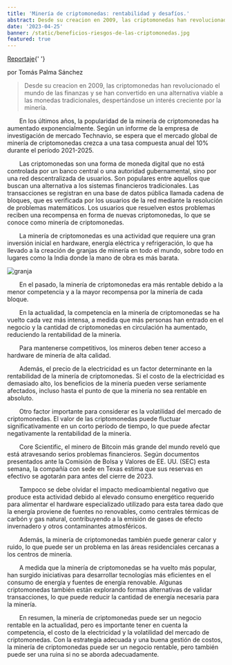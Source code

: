 ```yaml
---
title: 'Minería de criptomonedas: rentabilidad y desafíos.'
abstract: Desde su creacion en 2009, las criptomonedas han revolucionado el mundo de las finanzas y se han convertido en una alternativa viable a las monedas tradicionales, despertándose un interés creciente por la minería.
date: '2023-04-25'
banner: /static/beneficios-riesgos-de-las-criptomonedas.jpg
featured: true
---
```


<u>Reportaje</u>{' '}

por Tomás Palma Sánchez

<div style={{ textAlign: 'justify' }}>

> Desde su creacion en 2009, las criptomonedas han revolucionado el mundo de las finanzas y se han convertido en una alternativa viable a las monedas tradicionales, despertándose un interés creciente por la minería.

  En los últimos años, la popularidad de la minería de criptomonedas ha
aumentado exponencialmente. Según un informe de la empresa de investigación de mercado Technavio,
se espera que el mercado global de minería de criptomonedas crezca a una tasa compuesta
anual del 10% durante el período 2021-2025.

  Las criptomonedas son una forma de moneda digital que no está controlada por un banco central
o una autoridad gubernamental, sino por una red descentralizada de usuarios. Son populares
entre aquellos que buscan una alternativa a los sistemas financieros tradicionales. Las transacciones
se registran en una base de datos pública llamada cadena de bloques, que es verificada por
los usuarios de la red mediante la resolución de problemas matemáticos. Los usuarios que resuelven
estos problemas reciben una recompensa en forma de nuevas criptomonedas, lo que se conoce como
minería de criptomonedas.

  La minería de criptomonedas es una actividad que requiere una gran inversión inicial en
hardware, energía eléctrica y refrigeración, lo que ha llevado a la creación de granjas
de minería en todo el mundo, sobre todo en lugares como la India donde la mano de obra
es más barata.

![granja](https://s3-ap-northeast-1.amazonaws.com/psh-ex-ftnikkei-3937bb4/images/8/6/8/3/14493868-1-eng-GB/20180627%20crryptominer.jpg)

  En el pasado, la minería de criptomonedas era más rentable debido a la menor competencia
y a la mayor recompensa por la minería de cada bloque.

  En la actualidad, la competencia en la minería de criptomonedas se ha vuelto cada vez más intensa,
a medida que más personas han entrado en el negocio y la cantidad de criptomonedas en circulación
ha aumentado, reduciendo la rentabilidad de la minería.

  Para mantenerse competitivos, los mineros deben tener acceso a hardware de minería de alta calidad.

  Además, el precio de la electricidad es un factor determinante en la rentabilidad de la
minería de criptomonedas. Si el costo de la electricidad es demasiado alto, los
beneficios de la minería pueden verse seriamente afectados, incluso hasta el punto de
que la minería no sea rentable en absoluto.

  Otro factor importante para considerar es la volatilidad del mercado de criptomonedas. El valor
de las criptomonedas puede fluctuar significativamente en un corto período de tiempo, lo que
puede afectar negativamente la rentabilidad de la minería.

  Core Scientific, el minero de Bitcoin más grande del mundo reveló que está atravesando
serios problemas financieros. Según documentos presentados ante la Comisión de Bolsa y
Valores de EE. UU. (SEC) esta semana, la compañía con sede en Texas estima que sus
reservas en efectivo se agotarán para antes del cierre de 2023.

  Tampoco se debe olvidar el impacto medioambiental negativo que produce esta actividad debido
al elevado consumo energético requerido para alimentar el hardware especializado utilizado
para esta tarea dado que la energía proviene de fuentes no renovables, como centrales térmicas
de carbón y gas natural, contribuyendo a la emisión de gases de efecto invernadero y otros
contaminantes atmosféricos.

  Además, la minería de criptomonedas también puede generar calor y ruido, lo que puede
ser un problema en las áreas residenciales cercanas a los centros de minería.

  A medida que la minería de criptomonedas se ha vuelto más popular, han surgido iniciativas
para desarrollar tecnologías más eficientes en el consumo de energía y fuentes de energía renovable.
Algunas criptomonedas también están explorando formas alternativas de validar transacciones,
lo que puede reducir la cantidad de energía necesaria para la minería.

  En resumen, la minería de criptomonedas puede ser un negocio rentable en la actualidad,
pero es importante tener en cuenta la competencia, el costo de la electricidad y la volatilidad del mercado de criptomonedas.
Con la estrategia adecuada y una buena gestión de costos, la minería de criptomonedas puede ser un negocio rentable,
pero también puede ser una ruina si no se aborda adecuadamente.

</div>
